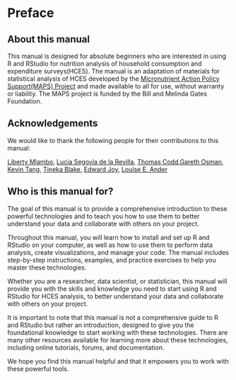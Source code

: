 # Preface {.unnumbered}

## About this manual {.unnumbered}
This manual is designed for absolute beginners who are interested in using R and RStudio for nutrition analysis of household consumption and expenditure surveys(HCES). The manual is an adaptation of materials for statistical analysis of HCES developed by the [Micronutrient Action Policy Support(MAPS) Project](https://maps.micronutrient.support/) and made available to all for use, without warranty or liability. The MAPS project is funded by the Bill and Melinda Gates Foundation. 

## Acknowledgements {.unnumbered}
We would like to thank the following people for their contributions to this manual:

[Liberty Mlambo](), [Lucia Segovia de la Revilla](), [Thomas Codd](),[Gareth Osman](), [Kevin Tang](), [Tineka Blake](), [Edward Joy](), [Louise E. Ander]()


## Who is this manual for? {.unnumbered}
The goal of this manual is to provide a comprehensive introduction to these powerful technologies and to teach you how to use them to better understand your data and collaborate with others on your project.

Throughout this manual, you will learn how to install and set up R and RStudio on your computer, as well as how to use them to perform data analysis, create visualizations, and manage your code. The manual includes step-by-step instructions, examples, and practice exercises to help you master these technologies.

Whether you are a researcher, data scientist, or statistician, this manual will provide you with the skills and knowledge you need to start using R and RStudio for HCES analysis, to better understand your data and collaborate with others on your project.

It is important to note that this manual is not a comprehensive guide to R and RStudio but rather an introduction, designed to give you the foundational knowledge to start working with these technologies. There are many other resources available for learning more about these technologies, including online tutorials, forums, and documentation.

We hope you find this manual helpful and that it empowers you to work with these powerful tools.